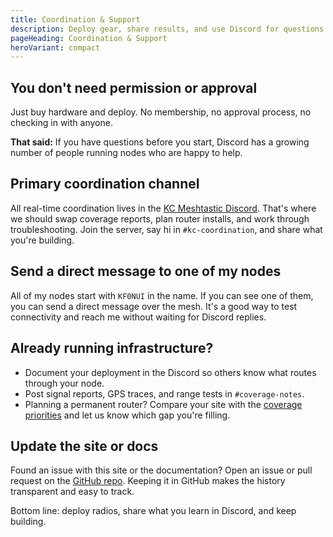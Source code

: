 ```yaml
---
title: Coordination & Support
description: Deploy gear, share results, and use Discord for questions.
pageHeading: Coordination & Support
heroVariant: compact
---
```


## You don't need permission or approval

Just buy hardware and deploy. No membership, no approval process, no checking in with anyone.

**That said:** If you have questions before you start, Discord has a growing number of people running nodes who are happy to help.

## Primary coordination channel

All real-time coordination lives in the
[KC Meshtastic Discord](https://discord.gg/eP5VSPKU). That's where we should swap
coverage reports, plan router installs, and work through troubleshooting. Join
the server, say hi in `#kc-coordination`, and share what you're building.

## Send a direct message to one of my nodes

All of my nodes start with `KF0NUI` in the name. If you can see one of them, you can
send a direct message over the mesh. It's a good way to test connectivity and
reach me without waiting for Discord replies.

## Already running infrastructure?

- Document your deployment in the Discord so others know what routes through
  your node.
- Post signal reports, GPS traces, and range tests in `#coverage-notes`.
- Planning a permanent router? Compare your site with the
  [coverage priorities](/network/coverage) and let us know which gap you're
  filling.

## Update the site or docs

Found an issue with this site or the documentation? Open an issue or pull
request on the [GitHub repo](https://github.com/jeremyfuksa/kansascitymesh.live). Keeping it in GitHub makes the history transparent and easy to track.

Bottom line: deploy radios, share what you learn in Discord, and keep building.
